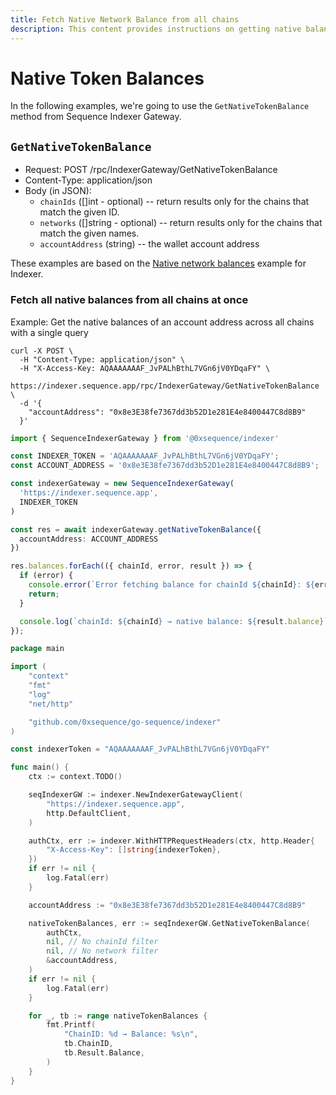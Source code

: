 ```yaml
---
title: Fetch Native Network Balance from all chains
description: This content provides instructions on getting native balances on all Ethereum networks
---
```


# Native Token Balances 

In the following examples, we're going to use the `GetNativeTokenBalance`
method from Sequence Indexer Gateway.

## `GetNativeTokenBalance`
* Request: POST /rpc/IndexerGateway/GetNativeTokenBalance
* Content-Type: application/json
* Body (in JSON):
  * `chainIds` ([]int - optional) -- return results only for the chains that match the given ID.
  * `networks` ([]string - optional) -- return results only for the chains that match the given names.
  * `accountAddress` (string) -- the wallet account address

These examples are based on the [Native network
balances](/api-references/indexer/examples/native-network-balance) example for Indexer.

### Fetch all native balances from all chains at once

Example: Get the native balances of an account address across all chains with a
single query

<CodeGroup>

```shell [Curl]
curl -X POST \
  -H "Content-Type: application/json" \
  -H "X-Access-Key: AQAAAAAAAF_JvPALhBthL7VGn6jV0YDqaFY" \
  https://indexer.sequence.app/rpc/IndexerGateway/GetNativeTokenBalance \
  -d '{
    "accountAddress": "0x8e3E38fe7367dd3b52D1e281E4e8400447C8d8B9"
  }'
```

```ts [Typescript]
import { SequenceIndexerGateway } from '@0xsequence/indexer'

const INDEXER_TOKEN = 'AQAAAAAAAF_JvPALhBthL7VGn6jV0YDqaFY';
const ACCOUNT_ADDRESS = '0x8e3E38fe7367dd3b52D1e281E4e8400447C8d8B9';

const indexerGateway = new SequenceIndexerGateway(
  'https://indexer.sequence.app',
  INDEXER_TOKEN
)

const res = await indexerGateway.getNativeTokenBalance({
  accountAddress: ACCOUNT_ADDRESS
})

res.balances.forEach(({ chainId, error, result }) => {
  if (error) {
    console.error(`Error fetching balance for chainId ${chainId}: ${error}`);
    return;
  }

  console.log(`chainId: ${chainId} → native balance: ${result.balance}`);
});

```

```go [Go]
package main

import (
	"context"
	"fmt"
	"log"
	"net/http"

	"github.com/0xsequence/go-sequence/indexer"
)

const indexerToken = "AQAAAAAAAF_JvPALhBthL7VGn6jV0YDqaFY"

func main() {
	ctx := context.TODO()

	seqIndexerGW := indexer.NewIndexerGatewayClient(
		"https://indexer.sequence.app",
		http.DefaultClient,
	)

	authCtx, err := indexer.WithHTTPRequestHeaders(ctx, http.Header{
		"X-Access-Key": []string{indexerToken},
	})
	if err != nil {
		log.Fatal(err)
	}

	accountAddress := "0x8e3E38fe7367dd3b52D1e281E4e8400447C8d8B9"

	nativeTokenBalances, err := seqIndexerGW.GetNativeTokenBalance(
		authCtx,
		nil, // No chainId filter
		nil, // No network filter
		&accountAddress,
	)
	if err != nil {
		log.Fatal(err)
	}

	for _, tb := range nativeTokenBalances {
		fmt.Printf(
			"ChainID: %d → Balance: %s\n",
			tb.ChainID,
			tb.Result.Balance,
		)
	}
}
```

</CodeGroup>
